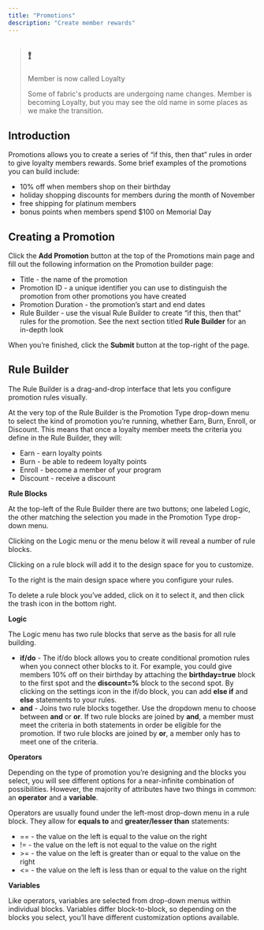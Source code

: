 ```yaml
---
title: "Promotions"
description: "Create member rewards"
---
```


> ## ❗️
> 
> Member is now called Loyalty
> 
> Some of fabric's products are undergoing name changes. Member is becoming Loyalty, but you may see the old name in some places as we make the transition.

## Introduction

Promotions allows you to create a series of “if this, then that” rules in order to give loyalty members rewards. Some brief examples of the promotions you can build include:

* 10% off when members shop on their birthday
* holiday shopping discounts for members during the month of November
* free shipping for platinum members
* bonus points when members spend $100 on Memorial Day

## Creating a Promotion

Click the **Add Promotion** button at the top of the Promotions main page and fill out the following information on the Promotion builder page:

* Title - the name of the promotion
* Promotion ID - a unique identifier you can use to distinguish the promotion from other promotions you have created
* Promotion Duration - the promotion’s start and end dates
* Rule Builder - use the visual Rule Builder to create “if this, then that” rules for the promotion. See the next section titled **Rule Builder** for an in-depth look

When you’re finished, click the **Submit** button at the top-right of the page.

## Rule Builder

The Rule Builder is a drag-and-drop interface that lets you configure promotion rules visually.

At the very top of the Rule Builder is the Promotion Type drop-down menu to select the kind of promotion you’re running, whether Earn, Burn, Enroll, or Discount. This means that once a loyalty member meets the criteria you define in the Rule Builder, they will:

* Earn - earn loyalty points
* Burn - be able to redeem loyalty points
* Enroll - become a member of your program
* Discount - receive a discount

**Rule Blocks**

At the top-left of the Rule Builder there are two buttons; one labeled Logic, the other matching the selection you made in the Promotion Type drop-down menu.

Clicking on the Logic menu or the menu below it will reveal a number of rule blocks.

Clicking on a rule block will add it to the design space for you to customize.

To the right is the main design space where you configure your rules.

To delete a rule block you’ve added, click on it to select it, and then click the trash icon in the bottom right.

**Logic**

The Logic menu has two rule blocks that serve as the basis for all rule building.

* **if/do** \- The if/do block allows you to create conditional promotion rules when you connect other blocks to it. For example, you could give members 10% off on their birthday by attaching the **birthday=true** block to the first spot and the **discount=%** block to the second spot. By clicking on the settings icon in the if/do block, you can add **else if** and **else** statements to your rules.
* **and** \- Joins two rule blocks together. Use the dropdown menu to choose between **and** or **or**. If two rule blocks are joined by **and**, a member must meet the criteria in both statements in order be eligible for the promotion. If two rule blocks are joined by **or**, a member only has to meet one of the criteria.

**Operators**

Depending on the type of promotion you’re designing and the blocks you select, you will see different options for a near-infinite combination of possibilities. However, the majority of attributes have two things in common: an **operator** and a **variable**.

Operators are usually found under the left-most drop-down menu in a rule block. They allow for **equals to** and **greater/lesser than** statements:

* \== - the value on the left is equal to the value on the right
* != - the value on the left is not equal to the value on the right
* \>= - the value on the left is greater than or equal to the value on the right
* <= - the value on the left is less than or equal to the value on the right

**Variables**

Like operators, variables are selected from drop-down menus within individual blocks. Variables differ block-to-block, so depending on the blocks you select, you’ll have different customization options available.